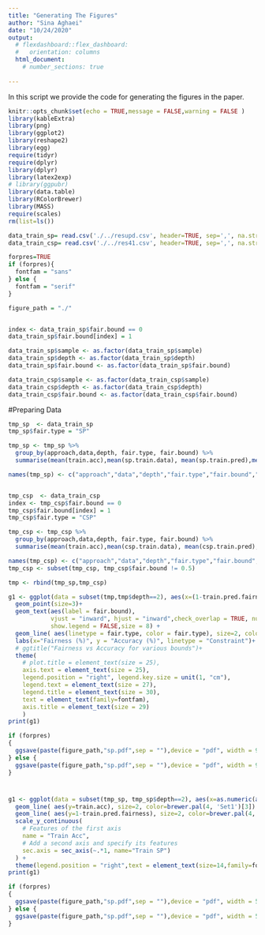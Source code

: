 ```yaml
---
title: "Generating The Figures"
author: "Sina Aghaei"
date: "10/24/2020"
output: 
  # flexdashboard::flex_dashboard:
  #   orientation: columns
  html_document:
    # number_sections: true
 
---
```



In this script we provide the code for generating the figures in the paper.


```r
knitr::opts_chunk$set(echo = TRUE,message = FALSE,warning = FALSE )
library(kableExtra)
library(png)
library(ggplot2)
library(reshape2)
library(egg)
require(tidyr)
require(dplyr)
library(dplyr)
library(latex2exp)
# library(ggpubr)
library(data.table)
library(RColorBrewer)
library(MASS)
require(scales)
rm(list=ls())

data_train_sp= read.csv('./../resupd.csv', header=TRUE, sep=',', na.strings="", stringsAsFactors =TRUE) 
data_train_csp= read.csv('./../res41.csv', header=TRUE, sep=',', na.strings="", stringsAsFactors =TRUE) 

forpres=TRUE
if (forpres){
  fontfam = "sans"
} else {
  fontfam = "serif"
}

figure_path = "./"


index <- data_train_sp$fair.bound == 0
data_train_sp$fair.bound[index] = 1

data_train_sp$sample <- as.factor(data_train_sp$sample)
data_train_sp$depth <- as.factor(data_train_sp$depth)
data_train_sp$fair.bound <- as.factor(data_train_sp$fair.bound)

data_train_csp$sample <- as.factor(data_train_csp$sample)
data_train_csp$depth <- as.factor(data_train_csp$depth)
data_train_csp$fair.bound <- as.factor(data_train_csp$fair.bound)

```

#Preparing Data
```r
tmp_sp  <- data_train_sp
tmp_sp$fair.type = "SP"

tmp_sp <- tmp_sp %>%
  group_by(approach,data,depth, fair.type, fair.bound) %>%
  summarise(mean(train.acc),mean(sp.train.data), mean(sp.train.pred),mean(sp.train.pred),mean(sp.test.data),mean(sp.test.pred))

names(tmp_sp) <- c("approach","data","depth","fair.type","fair.bound","train.acc","train.data.fairness","train.pred.fairness","test.data.fairness","test.pred.fairness")


tmp_csp  <- data_train_csp
index <- tmp_csp$fair.bound == 0
tmp_csp$fair.bound[index] = 1
tmp_csp$fair.type = "CSP"

tmp_csp <- tmp_csp %>%
  group_by(approach,data,depth, fair.type, fair.bound) %>%
  summarise(mean(train.acc),mean(csp.train.data), mean(csp.train.pred),mean(csp.train.pred),mean(csp.test.data),mean(csp.test.pred))

names(tmp_csp) <- c("approach","data","depth","fair.type","fair.bound","train.acc","train.data.fairness","train.pred.fairness","test.data.fairness","test.pred.fairness")
tmp_csp <- subset(tmp_csp, tmp_csp$fair.bound != 0.5)

tmp <- rbind(tmp_sp,tmp_csp)
```



```r
g1 <- ggplot(data = subset(tmp,tmp$depth==2), aes(x=(1-train.pred.fairness)*100, y=train.acc*100)) +
  geom_point(size=3)+
  geom_text(aes(label = fair.bound),
            vjust = "inward", hjust = "inward",check_overlap = TRUE, nudge_y = 1.5,
            show.legend = FALSE,size = 8) +
  geom_line( aes(linetype = fair.type, color = fair.type), size=2, color=brewer.pal(4, 'Set1')[3]) + 
  labs(x="Fairness (%)", y = "Accuracy (%)", linetype = "Constraint")+
  # ggtitle("Fairness vs Accuracy for various bounds")+
  theme(
    # plot.title = element_text(size = 25),
    axis.text = element_text(size = 25),
    legend.position = "right", legend.key.size = unit(1, "cm"),
    legend.text = element_text(size = 27),
    legend.title = element_text(size = 30),
    text = element_text(family=fontfam),
    axis.title = element_text(size = 29)
    )
print(g1)

if (forpres)
{
  ggsave(paste(figure_path,"sp.pdf",sep = ""),device = "pdf", width = 9, height = 5, units =  "in")
} else {
  ggsave(paste(figure_path,"sp.pdf",sep = ""),device = "pdf", width = 9, height = 5, units =  "in")
}

```


# 
```r
g1 <- ggplot(data = subset(tmp_sp, tmp_sp$depth==2), aes(x=as.numeric(as.character(fair.bound)))) +
  geom_line( aes(y=train.acc), size=2, color=brewer.pal(4, 'Set1')[3]) + 
  geom_line( aes(y=1-train.pred.fairness), size=2, color=brewer.pal(4, 'Set1')[2]) +
  scale_y_continuous(
    # Features of the first axis
    name = "Train Acc",
    # Add a second axis and specify its features
    sec.axis = sec_axis(~.*1, name="Train SP")
  ) +
  theme(legend.position = "right",text = element_text(size=14,family=fontfam)) 
print(g1)

if (forpres)
{
  ggsave(paste(figure_path,"sp.pdf",sep = ""),device = "pdf", width = 5, height = 3.3, units =  "in")
} else {
  ggsave(paste(figure_path,"sp.pdf",sep = ""),device = "pdf", width = 5, height = 3.3, units =  "in")
}

```
